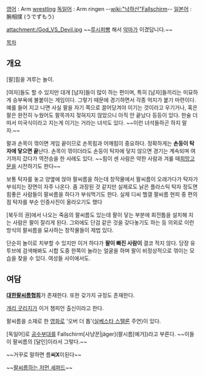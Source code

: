 [[영어]] : Arm [[레슬링|wrestling]]
[[독일어]] : Arm ringen --[[wiki:"낙하산"Fallschirm]]--
[[일본어]] : 腕相撲 (うでずもう)

attachment:/God_VS_Devil.jpg
~~[[루시퍼]]빵 해서 [[악마]]가 이겼답니다.~~

[[목차]]

== 개요 ==
[팔]힘을 겨루는 놀이.

[여자]들도 할 수 있지만 대개 [남자]들이 많이 하는 편이며, 특히 [남자]들끼리는 미묘하게 승부욕에 불붙이는 게임이다. 그렇기 때문에 경기하면서 각종 억지가 붙기 마련이다. 예를 들어 지고 나면 사실 팔을 자기 쪽으로 끌어당겨야 이기는 것이라고 우기거나, 혹은 팔은 완전히 누웠어도 팔목까지 젖혀지지 않았으니 아직 안 끝났다 등등이 있다. 한술 더 떠서 미국식이라고 지는게 이기는 거라는 녀석도 있다. ~~이런 녀석들하곤 하지 말자.~~ 

팔과 손목이 꺾이면 게임 끝이므로 손목힘과 어깨힘이 중요하다. 정확하게는 '''손등이 탁자에 닿으면 끝'''난다. 손목이 꺾이더라도 손등이 탁자에 닿지 않으면 경기는 계속되며 여기까지 갔다가 역전승을 한 사례도 있다. ~~힘이 센 사람은 약한 사람과 겨룰 때[[희망고문]]을 시전하기도 한다~~

보통 탁자를 놓고 양옆에 앉아 팔씨름을 하는데 창작물에서 팔씨름이 오래가다가 탁자가 부숴지는 장면이 자주 나온다. 좀 과장된 것 같지만 실제로도 낡은 플라스틱 탁자 정도면 힘좋은 사람들이 팔씨름을 하다가 부숴먹기도 한다. 실제 디씨 헬갤 팔씨름 현피 중 편의점 탁자를 부순 인증사진이 올라오기도 했다

[북두의 권]에서 나오는 죽음의 팔씨름도 있는데 팔이 닿는 부분에 회전톱을 설치해 지는 사람은 팔이 잘리게 된다. 그외에도 단검 같은 것을 갖다놓기도 하는 등 의외로 이런 방식의 팔씨름을 묘사하는 창작물들이 제법 있다.

단순히 놀이로 치부할 수 있지만 이거 하다가 '''팔이 빠진 사람이''' 결코 적지 않다. 당장 유투브에 검색해봐도 시합 도중 한쪽이 놀라는 얼굴을 하며 팔이 비정상적으로 꺾이는 모습을 찾을 수 있다. 여성들 사이에서도.
== 여담 ==
[http://www.caa.or.kr '''대한팔씨름협회''']가 존재한다. 또한 갖가지 규정도 존재한다.

[[개리 굿리지]]가 이거 챔피언 출신이라고 한다.

팔씨름을 소재로 한 [[영화]]로 '오버 더 톱'([[실베스타 스탤론]] 주연)이 있다.

[독일어]로 [[공수부대]]를 Fallschirm[사냥꾼|jäger](팔시름[예거])라고 부른다. ~~이들이 팔씨름의 [달인]이라서 그렇다.~~

~~거꾸로 말하면 름'''씨X'''이된다~~

~~[http://tvpot.daum.net/v/v77943y3XBZuuB6tNpR6yVR 팔씨름하는 저먼 셰퍼드]~~
